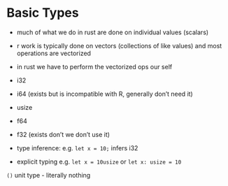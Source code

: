 # Basic Types

- much of what we do in rust are done on individual values (scalars)
- r work is typically done on vectors (collections of like values) and most operations are vectorized
- in rust we have to perform the vectorized ops our self



- i32
- i64 (exists but is incompatible with R, generally don't need it)
- usize
- f64
- f32 (exists don't we don't use it)

- type inference: e.g. `let x = 10;` infers i32
- explicit typing e.g. `let x = 10usize` or `let x: usize = 10`

`()` unit type - literally nothing

